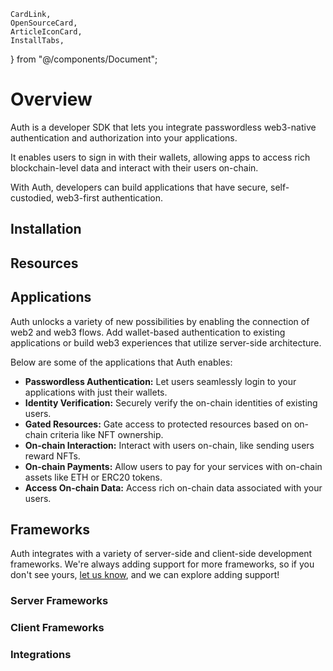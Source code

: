 	CardLink,
	OpenSourceCard,
	ArticleIconCard,
	InstallTabs,
} from "@/components/Document";

# Overview

Auth is a developer SDK that lets you integrate passwordless web3-native authentication and authorization into your applications.

It enables users to sign in with their wallets, allowing apps to access rich blockchain-level data and interact with their users on-chain.

With Auth, developers can build applications that have secure, self-custodied, web3-first authentication.

<OpenSourceCard
	title="Auth"
	href="https://github.com/thirdweb-dev/js/tree/main/packages/auth"
/>

## Installation

<InstallTabs
	npm="npm i @thirdweb-dev/auth"
	yarn="yarn add @thirdweb-dev/auth"
	pnpm="pnpm i @thirdweb-dev/auth"
/>

## Resources

<CardLink
	label="Getting Started"
	href="/wallets/auth/getting-started"
	icon="educate"
/>
<CardLink
	label="How Auth Works"
	href="/wallets/auth/getting-started"
	icon="educate"
/>

## Applications

Auth unlocks a variety of new possibilities by enabling the connection of web2 and web3 flows. Add wallet-based authentication to existing applications or build web3 experiences that utilize server-side architecture.

Below are some of the applications that Auth enables:

- **Passwordless Authentication:** Let users seamlessly login to your applications with just their wallets.
- **Identity Verification:** Securely verify the on-chain identities of existing users.
- **Gated Resources:** Gate access to protected resources based on on-chain criteria like NFT ownership.
- **On-chain Interaction:** Interact with users on-chain, like sending users reward NFTs.
- **On-chain Payments:** Allow users to pay for your services with on-chain assets like ETH or ERC20 tokens.
- **Access On-chain Data:** Access rich on-chain data associated with your users.

## Frameworks

Auth integrates with a variety of server-side and client-side development frameworks. We&apos;re always adding support for more frameworks, so if you don&apos;t see yours, [let us know](https://discord.com/invite/thirdweb), and we can explore adding support!

### Server Frameworks

<div className="flex flex-col gap-4">
<ArticleIconCard
	title="Next.js"
	href="/wallets/auth/server-frameworks/next"
	description="Integrate Auth in Next.js applications."
	image={next}
/>

<ArticleIconCard
	title="Express"
	href="/wallets/auth/server-frameworks/express"
	description="Integrates Auth in Express applications."
	image={express}
/>
</div>

### Client Frameworks

<div className="flex flex-col gap-4">
<ArticleIconCard
	title="React"
	href="/wallets/auth/client-frameworks/react"
	description="Integrate Auth in React applications."
	image={react}
/>

<ArticleIconCard
	title="React Native"
	href="/wallets/auth/client-frameworks/react-native"
	description="Integrate Auth in React Native applications."
	image={reactNative}
/>
</div>

### Integrations

<div className="flex flex-col gap-4">
	<ArticleIconCard
		title="Next Auth"
		href="/wallets/auth/integrations/next-auth"
		description="Add Auth to existing Next Auth applications."
		image={nextauth}
	/>
	<ArticleIconCard
		title="Supabase"
		href="/wallets/auth/integrations/supabase"
		description="Add Auth to existing Supabase applications."
		image={supabase}
	/>
	<ArticleIconCard
		title="Firebase"
		href="/wallets/auth/integrations/firebase"
		description="Add Auth to existing Firebase applications."
		image={firebase}
	/>
</div>
